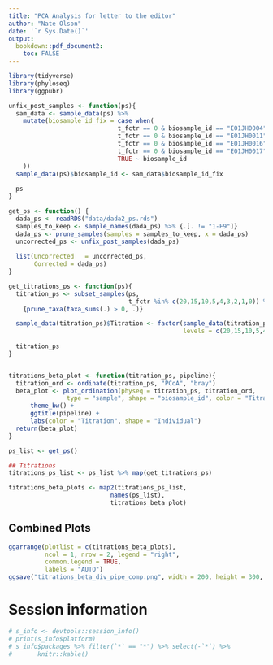 ```yaml
---
title: "PCA Analysis for letter to the editor"
author: "Nate Olson"
date: '`r Sys.Date()`'
output:
  bookdown::pdf_document2:
    toc: FALSE
---
```




```r
library(tidyverse)
library(phyloseq)
library(ggpubr)
```

```r
unfix_post_samples <- function(ps){
  sam_data <- sample_data(ps) %>% 
    mutate(biosample_id_fix = case_when(
                              t_fctr == 0 & biosample_id == "E01JH0004" ~ "E01JH0011", 
                              t_fctr == 0 & biosample_id == "E01JH0011" ~ "E01JH0016", 
                              t_fctr == 0 & biosample_id == "E01JH0016" ~ "E01JH0017", 
                              t_fctr == 0 & biosample_id == "E01JH0017" ~ "E01JH0004", 
                              TRUE ~ biosample_id
    ))
  sample_data(ps)$biosample_id <- sam_data$biosample_id_fix
  
  ps
}

get_ps <- function() {
  dada_ps <- readRDS("data/dada2_ps.rds")
  samples_to_keep <- sample_names(dada_ps) %>% {.[. != "1-F9"]}
  dada_ps <- prune_samples(samples = samples_to_keep, x = dada_ps)
  uncorrected_ps <- unfix_post_samples(dada_ps)
  
  list(Uncorrected   = uncorrected_ps,
       Corrected = dada_ps)
}

get_titrations_ps <- function(ps){
  titration_ps <- subset_samples(ps, 
                                 t_fctr %in% c(20,15,10,5,4,3,2,1,0)) %>% 
    {prune_taxa(taxa_sums(.) > 0, .)}

  sample_data(titration_ps)$Titration <- factor(sample_data(titration_ps)$t_fctr,
                                                levels = c(20,15,10,5,4,3,2,1,0))
  
  titration_ps
}


titrations_beta_plot <- function(titration_ps, pipeline){
  titration_ord <- ordinate(titration_ps, "PCoA", "bray")
  beta_plot <- plot_ordination(physeq = titration_ps, titration_ord, 
                type = "sample", shape = "biosample_id", color = "Titration") +
      theme_bw() +
      ggtitle(pipeline) + 
      labs(color = "Titration", shape = "Individual")
  return(beta_plot)
}
```


```r
ps_list <- get_ps()

## Titrations
titrations_ps_list <- ps_list %>% map(get_titrations_ps)

titrations_beta_plots <- map2(titrations_ps_list, 
                            names(ps_list), 
                            titrations_beta_plot)
```


## Combined Plots

```r
ggarrange(plotlist = c(titrations_beta_plots), 
          ncol = 1, nrow = 2, legend = "right",
          common.legend = TRUE, 
          labels = "AUTO")
ggsave("titrations_beta_div_pipe_comp.png", width = 200, height = 300, units = "mm",)
```


# Session information
```r
# s_info <- devtools::session_info()
# print(s_info$platform)
# s_info$packages %>% filter(`*` == "*") %>% select(-`*`) %>% 
#       knitr::kable()
```

